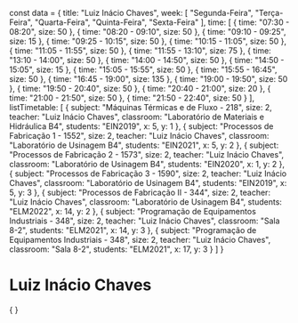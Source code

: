 const data = {
  title: "Luiz Inácio Chaves",
  week: [
    "Segunda-Feira",
    "Terça-Feira",
    "Quarta-Feira",
    "Quinta-Feira",
    "Sexta-Feira"
  ],
  time: [
    {
      time: "07:30 - 08:20",
      size: 50
    },
    {
      time: "08:20 - 09:10",
      size: 50
    },
    {
      time: "09:10 - 09:25",
      size: 15
    },
    {
      time: "09:25 - 10:15",
      size: 50
    },
    {
      time: "10:15 - 11:05",
      size: 50
    },
    {
      time: "11:05 - 11:55",
      size: 50
    },
    {
      time: "11:55 - 13:10",
      size: 75
    },
    {
      time: "13:10 - 14:00",
      size: 50
    },
    {
      time: "14:00 - 14:50",
      size: 50
    },
    {
      time: "14:50 - 15:05",
      size: 15
    },
    {
      time: "15:05 - 15:55",
      size: 50
    },
    {
      time: "15:55 - 16:45",
      size: 50
    },
    {
      time: "16:45 - 19:00",
      size: 135
    },
    {
      time: "19:00 - 19:50",
      size: 50
    },
    {
      time: "19:50 - 20:40",
      size: 50
    },
    {
      time: "20:40 - 21:00",
      size: 20
    },
    {
      time: "21:00 - 21:50",
      size: 50
    },
    {
      time: "21:50 - 22:40",
      size: 50
    }
  ],
  listTimetable: [
    {
      subject: "Máquinas Térmicas e de Fluxo - 218",
      size: 2,
      teacher: "Luiz Inácio Chaves",
      classroom: "Laboratório de Materiais e Hidráulica B4",
      students: "EIN2019",
      x: 5,
      y: 1
    },
    {
      subject: "Processos de Fabricação 1 - 1552",
      size: 2,
      teacher: "Luiz Inácio Chaves",
      classroom: "Laboratório de Usinagem B4",
      students: "EIN2021",
      x: 5,
      y: 2
    },
    {
      subject: "Processos de Fabricação 2 - 1573",
      size: 2,
      teacher: "Luiz Inácio Chaves",
      classroom: "Laboratório de Usinagem B4",
      students: "EIN2020",
      x: 1,
      y: 2
    },
    {
      subject: "Processos de Fabricação 3 - 1590",
      size: 2,
      teacher: "Luiz Inácio Chaves",
      classroom: "Laboratório de Usinagem B4",
      students: "EIN2019",
      x: 5,
      y: 3
    },
    {
      subject: "Processos de Fabricação II - 344",
      size: 2,
      teacher: "Luiz Inácio Chaves",
      classroom: "Laboratório de Usinagem B4",
      students: "ELM2022",
      x: 14,
      y: 2
    },
    {
      subject: "Programação de Equipamentos Industriais - 348",
      size: 2,
      teacher: "Luiz Inácio Chaves",
      classroom: "Sala 8-2",
      students: "ELM2021",
      x: 14,
      y: 3
    },
    {
      subject: "Programação de Equipamentos Industriais - 348",
      size: 2,
      teacher: "Luiz Inácio Chaves",
      classroom: "Sala 8-2",
      students: "ELM2021",
      x: 17,
      y: 3
    }
  ]
}

# Luiz Inácio Chaves

<div>
    {
        <Grid
            title={data.title}
            weekDays={data.week}
            time={data.time}
            listClasses={data.listTimetable}
        />
    }
</div>